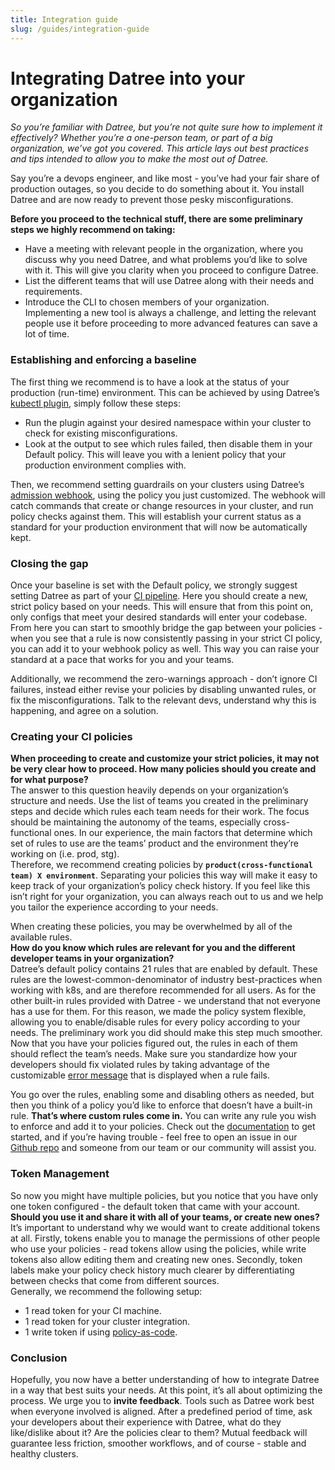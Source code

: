 ```yaml
---
title: Integration guide
slug: /guides/integration-guide
---
```


# Integrating Datree into your organization

*So you’re familiar with Datree, but you’re not quite sure how to implement it effectively? Whether you’re a one-person team, or part of a big organization, we’ve got you covered. This article lays out best practices and tips intended to allow you to make the most out of Datree.*

Say you’re a devops engineer, and like most - you’ve had your fair share of production outages, so you decide to do something about it. You install Datree and are now ready to prevent those pesky misconfigurations.

**Before you proceed to the technical stuff, there are some preliminary steps we highly recommend on taking:**
* Have a meeting with relevant people in the organization, where you discuss why you need Datree, and what problems you’d like to solve with it. This will give you clarity when you proceed to configure Datree.
* List the different teams that will use Datree along with their needs and requirements.
* Introduce the CLI to chosen members of your organization. Implementing a new tool is always a challenge, and letting the relevant people use it before proceeding to more advanced features can save a lot of time.

### Establishing and enforcing a baseline

The first thing we recommend is to have a look at the status of your production (run-time) environment. This can be achieved by using Datree’s [kubectl plugin](https://github.com/datreeio/kubectl-datree), simply follow these steps:
* Run the plugin against your desired namespace within your cluster to check for existing misconfigurations.
* Look at the output to see which rules failed, then disable them in your Default policy.
This will leave you with a lenient policy that your production environment complies with.

Then, we recommend setting guardrails on your clusters using Datree’s [admission webhook](https://github.com/datreeio/datree/tree/main/cluster-integration), using the policy you just customized. The webhook will catch commands that create or change resources in your cluster, and run policy checks against them. This will establish your current status as a standard for your production environment that will now be automatically kept.

### Closing the gap

Once your baseline is set with the Default policy, we strongly suggest setting Datree as part of your [CI pipeline](/cicd-examples). Here you should create a new, strict policy based on your needs. This will ensure that from this point on, only configs that meet your desired standards will enter your codebase.
From here you can start to smoothly bridge the gap between your policies - when you see that a rule is now consistently passing in your strict CI policy, you can add it to your webhook policy as well. This way you can raise your standard at a pace that works for you and your teams.

Additionally, we recommend the zero-warnings approach - don’t ignore CI failures, instead either revise your policies by disabling unwanted rules, or fix the misconfigurations. Talk to the relevant devs, understand why this is happening, and agree on a solution.

### Creating your CI policies

**When proceeding to create and customize your strict policies, it may not be very clear how to proceed. How many policies should you create and for what purpose?**  
The answer to this question heavily depends on your organization’s structure and needs. Use the list of teams you created in the preliminary steps and decide which rules each team needs for their work. The focus should be maintaining the autonomy of the teams, especially cross-functional ones. In our experience, the main factors that determine which set of rules to use are the teams’ product and the environment they’re working on (i.e. prod, stg).  
Therefore, we recommend creating policies by **`product(cross-functional team) X environment`**. Separating your policies this way will make it easy to keep track of your organization’s policy check history. If you feel like this isn’t right for your organization, you can always reach out to us and we help you tailor the experience according to your needs.

When creating these policies, you may be overwhelmed by all of the available rules.  
**How do you know which rules are relevant for you and the different developer teams in your organization?**  
Datree’s default policy contains 21 rules that are enabled by default. These rules are the lowest-common-denominator of industry best-practices when working with k8s, and are therefore recommended for all users.
As for the other built-in rules provided with Datree - we understand that not everyone has a use for them. For this reason, we made the policy system flexible, allowing you to enable/disable rules for every policy according to your needs.
The preliminary work you did should make this step much smoother. Now that you have your policies figured out, the rules in each of them should reflect the team’s needs.
Make sure you standardize how your developers should fix violated rules by taking advantage of the customizable [error message](/dashboard/centralized-policy#edit-rule-fail-suggestion-text) that is displayed when a rule fails.

You go over the rules, enabling some and disabling others as needed, but then you think of a policy you’d like to enforce that doesn’t have a built-in rule. **That’s where custom rules come in.**
You can write any rule you wish to enforce and add it to your policies. Check out the [documentation](/custom-rules/custom-rules-overview) to get started, and if you’re having trouble - feel free to open an issue in our [Github repo](https://github.com/datreeio/datree) and someone from our team or our community will assist you.

### Token Management

So now you might have multiple policies, but you notice that you have only one token configured - the default token that came with your account.  
**Should you use it and share it with all of your teams, or create new ones?**  
It’s important to understand why we would want to create additional tokens at all. Firstly, tokens enable you to manage the permissions of other people who use your policies - read tokens allow using the policies, while write tokens also allow editing them and creating new ones. Secondly, token labels make your policy check history much clearer by differentiating between checks that come from different sources.  
Generally, we recommend the following setup:
* 1 read token for your CI machine.
* 1 read token for your cluster integration.
* 1 write token if using [policy-as-code](/dashboard/policy-as-code).


### Conclusion

Hopefully, you now have a better understanding of how to integrate Datree in a way that best suits your needs.
At this point, it’s all about optimizing the process. We urge you to **invite feedback**. Tools such as Datree work best when everyone involved is aligned. After a predefined period of time, ask your developers about their experience with Datree, what do they like/dislike about it? Are the policies clear to them? Mutual feedback will guarantee less friction, smoother workflows, and of course - stable and healthy clusters.
